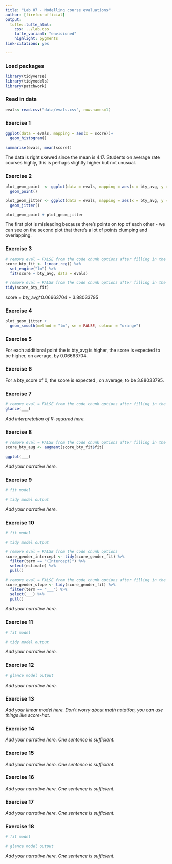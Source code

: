 ```yaml
---
title: "Lab 07 - Modelling course evaluations"
author: [firefox-official]
output: 
  tufte::tufte_html:
    css: ../lab.css
    tufte_variant: "envisioned"
    highlight: pygments
link-citations: yes

---
```


### Load packages 

```r
library(tidyverse)
library(tidymodels)
library(patchwork)
```

### Read in data

```r
evals<-read.csv("data/evals.csv", row.names=1)
```


### Exercise 1

```r
ggplot(data = evals, mapping = aes(x = score))+
  geom_histogram()

summarise(evals, mean(score))
```

The data is right skewed since the mean is 4.17. Students on average rate courses highly, this is perhaps slightly higher but not unusual.

### Exercise 2

```r

plot_geom_point  <- ggplot(data = evals, mapping = aes(x = bty_avg, y = score))+
  geom_point()

plot_geom_jitter <- ggplot(data = evals, mapping = aes(x = bty_avg, y = score))+
  geom_jitter()

plot_geom_point + plot_geom_jitter
```

The first plot is misleading because there's points on top of each other - we can see on the second plot that there's a lot of points clumping and overlapping. 

### Exercise 3

```r
# remove eval = FALSE from the code chunk options after filling in the blanks
score_bty_fit <- linear_reg() %>%
  set_engine("lm") %>%
  fit(score ~ bty_avg, data = evals)
```

```r
# remove eval = FALSE from the code chunk options after filling in the blanks
tidy(score_bty_fit)
```

score = bty_avg*0.06663704 + 3.88033795

### Exercise 4

```r
plot_geom_jitter +
  geom_smooth(method = "lm", se = FALSE, colour = "orange")
```

### Exercise 5

For each additional point the  is bty_avg is higher, the score is expected to be higher, on average,  by 0.06663704. 

### Exercise 6

For a bty_score of 0, the score is expected , on average, to be 3.88033795.

### Exercise 7

```r
# remove eval = FALSE from the code chunk options after filling in the blanks
glance(___)
```

*Add interpretation of R-squared here.*

### Exercise 8

```r
# remove eval = FALSE from the code chunk options after filling in the blanks
score_bty_aug <- augment(score_bty_fit$fit)

ggplot(___)
```

*Add your narrative here.*

### Exercise 9

```r
# fit model

# tidy model output
```

*Add your narrative here.*

### Exercise 10

```r
# fit model

# tidy model output
```

```r
# remove eval = FALSE from the code chunk options
score_gender_intercept <- tidy(score_gender_fit) %>% 
  filter(term == "(Intercept)") %>%
  select(estimate) %>%
  pull()
```

```r
# remove eval = FALSE from the code chunk options after filling in the blanks
score_gender_slope <- tidy(score_gender_fit) %>% 
  filter(term == "___") %>%
  select(___) %>%
  pull()
```

*Add your narrative here.*

### Exercise 11

```r
# fit model

# tidy model output
```

*Add your narrative here.*

### Exercise 12

```r
# glance model output
```

*Add your narrative here.*

### Exercise 13

*Add your linear model here. Don't worry about math notation, you can use things like score-hat.*

### Exercise 14

*Add your narrative here. One sentence is sufficient.*

### Exercise 15

*Add your narrative here. One sentence is sufficient.*

### Exercise 16

*Add your narrative here. One sentence is sufficient.*

### Exercise 17

*Add your narrative here. One sentence is sufficient.*

### Exercise 18

```r
# fit model

# glance model output
```

*Add your narrative here. One sentence is sufficient.*
